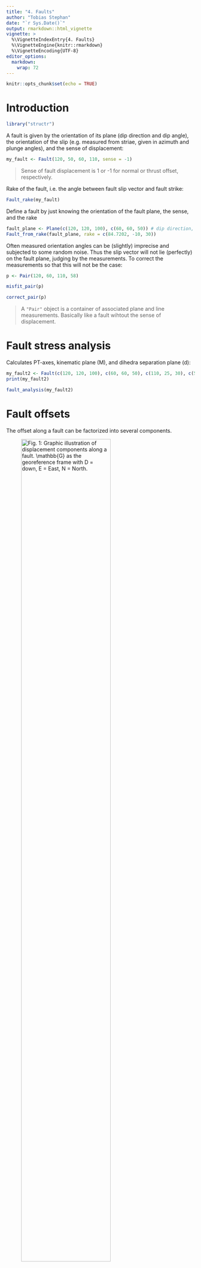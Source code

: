 ```yaml
---
title: "4. Faults"
author: "Tobias Stephan"
date: "`r Sys.Date()`"
output: rmarkdown::html_vignette
vignette: >
  %\VignetteIndexEntry{4. Faults}
  %\VignetteEngine{knitr::rmarkdown}
  %\VignetteEncoding{UTF-8}
editor_options: 
  markdown: 
    wrap: 72
---
```


```r
knitr::opts_chunk$set(echo = TRUE)
```

# Introduction 

```r
library("structr")
```

A fault is given by the orientation of its plane (dip direction and dip angle), the orientation of the slip (e.g. measured from striae, given in azimuth and plunge angles), and the sense of displacement:

```r
my_fault <- Fault(120, 50, 60, 110, sense = -1)
```
 > Sense of fault displacement is 1 or -1 for normal or thrust offset, respectively.


Rake of the fault, i.e. the angle between fault slip vector and fault strike:
```r
Fault_rake(my_fault)
```
Define a fault by just knowing the orientation of the fault plane, the sense,  and the rake
```r
fault_plane <- Plane(c(120, 120, 100), c(60, 60, 50)) # dip direction, dip angle
Fault_from_rake(fault_plane, rake = c(84.7202, -10, 30))
```

Often measured orientation angles can be (slightly) imprecise and subjected to some random noise. Thus the slip vector will not lie (perfectly) on the fault plane, judging by the measurements. To correct the measurements so that this will not be the case:

```r
p <- Pair(120, 60, 110, 58)
```

```r
misfit_pair(p)
```

```r
correct_pair(p)
```

> A `"Pair"` object is a container of associated plane and line measurements. Basically like a fault wihtout the sense of displacement.



# Fault stress analysis

Calculates PT-axes, kinematic plane (M), and dihedra separation plane (d):

```r
my_fault2 <- Fault(c(120, 120, 100), c(60, 60, 50), c(110, 25, 30), c(58, 9, 23), c(1, -1, 1))
print(my_fault2)
```

```r
fault_analysis(my_fault2)
```

# Fault offsets {#sec.offset}

The offset along a fault can be factorized into several components. 

![Fig. 1: Graphic illustration of displacement components along a fault. $\mathbb{G}$ as the georeference frame with D = down, E = East, N = North.](fault_displacements.png){#id .class width=75% height=75%}

## Get different components with trigonometry
### 1. Input: Fault orientation (dip angle, dip direction), shorteninig direction, and horizontal throw {#sec.offset.1}

Knowing the horizontal throw (e.g. from plate motion parameters), the remaining components of the displacements along a given fault are as follows.

\begin{equation}\delta = |\sigma_{\textrm{Hmax}} - (\textrm{dip direction}+90^{\circ})|\end{equation}

*Slip components in the horizontal plane:*

  \begin{equation}\begin{split}
  f_\textrm{strike slip} & = |\cos{\delta} * f_\textrm{horizontal throw}|\\
  f_\textrm{heave} & = \sqrt{f_\textrm{horizontal throw}^2 - f_\textrm{strike slip}^2}
  \end{split}\end{equation}

*Slip components in the vertical plane perpendicular to the strike of the fault:*

  \begin{equation}\begin{split}
  f_\textrm{dip slip} &=  \frac{f_\textrm{heave}}{cos{(\textrm{dip})}}\\
  f_\textrm{vertical throw} &= \sqrt{f_\textrm{dip slip}^2 - f_\textrm{heave}^2}
  \end{split}\end{equation}

*Slip components in the fault plane plane:*
  
  \begin{equation}\begin{split}
  f_\textrm{net slip} &= \sqrt{f_\textrm{strike slip}^2 + f_\textrm{dip slip}^2}\\
  \textrm{rake} &= \arctan{\left(\frac{f_\textrm{dip slip}}{f_\textrm{strike slip}}\right)}
  \end{split}\end{equation}
  
  Thus, the rake angle describes the ratio between the dip slip and the strike slip component.


Knowing the vertical throw (e.g. from thermochronology or petrology), the fault dip (?assumption), and the direction and amount of horizontal offset, the **strike** of the fault is as follows:

\begin{equation}\begin{split}
f_\textrm{heave} &= f_\textrm{vertical throw} * \tan{(\textrm{dip})}\\
\delta &= \arcsin{\left(\frac{f_\textrm{heave}}{f_\textrm{horizontal throw}}\right)}\\
\textrm{strike} &= |\sigma_{\textrm{Hmax}} - \delta|
\end{split}\end{equation}


Knowing the vertical throw (e.g. from thermochronology or petrology), the fault strike (geomorphology), and the direction and amount of horizontal offset, the **dip** of the fault is as follows:

\begin{equation}\begin{split}
\delta &= |\sigma_{\textrm{Hmax}} - \textrm{strike}|\\
f_\textrm{heave} &= f_\textrm{horizontal throw} * \sin{\delta} \\
\textrm{dip} &= \arctan{\left(\frac{f_\textrm{heave}}{f_\textrm{vertical throw}}\right)} 
\end{split}\end{equation}

Knowing the vertical throw (e.g. from thermochronology or petrology) and the fault's dip and rake, the *horizontal offset*, the horizontal throw, and the net-slip are as follows:


# Fault displacement tensors {#sec.tensors}
Each fault component is a vector describing its direction and length.
For instance, the vector of the strike slip is:

\begin{equation}
  \vec{f_\text{strike slip}} = \begin{pmatrix} \lVert f_\textrm{strike-slip}\rVert \\ 0 \\ 0 \end{pmatrix}
\end{equation}


## Net slip vector {#sec.tensors.netslip}
Net slip vector 

\begin{equation}
  \vec{f_\text{net}} = \begin{pmatrix} \lVert f_\textrm{strike-slip}\rVert \\ \lVert f_\textrm{heave}\rVert \\ \lVert f_\textrm{vertical throw}\rVert \end{pmatrix}
\end{equation}



```r
fault_displacements(strikeslip = 2, verticalthrow = -5, heave = 3)
```



## Principal displacement tensor {#sec.tensors.principal}
The Eigen values of $\mathsf{F}_{ij}$; represented as $\{ \vec{f_1}, \vec{f_2}, \vec{f_3} \}$ are referred to as the heave, strike slip, and vertical throw component, respectively. These orthonormal vectors define a orthogonal matrix, i.e. the **principal displacement tensor** $\mathsf{F}_\mathbb{F}$:

\begin{equation}\mathsf{F}_{\mathbb{F}} = {\begin{bmatrix} \lVert f_\textrm{heave}\rVert & 0 & 0\\ 0 & \lVert f_\textrm{strike-slip}\rVert & 0\\ 0 & 0 & \lVert f_\textrm{vertical throw}\rVert\end{bmatrix}}\end{equation}

The tensor $\mathsf{F}$ can also be defined by the magnitudes of the fault displacements:

```r
Fu <- fault_tensor(s = 2, v = -5, h = 3)
print(Fu)
```



## Orientation tensor {#sec.tensors.orientation}
Fault orientation tensor is defined by the fault plane's location, orientation (dip direction and dip angle), and the fault's slip (direction and magnitude):

\begin{equation}\mathsf{F}_{ij} = {\begin{bmatrix}f_{11} & f_{12} & f_{13}\\ f_{21} & f_{22} & f_{23}\\ f_{31} & f_{32} & f_{33}\end{bmatrix}}\end{equation} 



```r
Fg <- fault_tensor(s = 2, v = -5, h = 3, dip_direction = 45)
print(Fg)
```


### From Principal displacement tensor to Orientation tensor
Translation point of origin in $\mathsf{F_\mathbb{F}}$ into  point of measurement and rotate into fault orientation $\mathsf{F}_\mathbb{FG}$ 

```r
fault_tensor_decomposition(Fg, dip_direction = 45)
```


## Stress tensor

> In continuum mechanics, the Cauchy stress tensor $\sigma$, true stress tensor, or simply called the **stress tensor** is a second order tensor named after Augustin-Louis Cauchy. 

The tensor consists of nine components $\sigma_{ij}$ that completely define the state of stress at a point inside a material in the deformed state, placement, or configuration. The tensor relates a unit-length direction vector n to the traction vector $T^{(n)}$ across an imaginary surface perpendicular to n:

\begin{equation} T^{(n)} = n * \sigma \end{equation} or 
\begin{equation} T^{(n)}_j = n_{i}*\sigma_{ij}\end{equation}




# Transformation of the stress tensor
It can be shown that the stress tensor is a contravariant second order tensor, which is a statement of how it transforms under a change of the coordinate system. From an $x_i$-system to an $x_i'$-system, the components $\sigma_{ij}$ in the initial system are transformed into the components $\sigma_{ij}'$ in the new system according to the tensor transformation rule (see Figure 2): 

$\sigma = a_{im} a_{jn} \sigma_{mn}$ or $\sigma' = \mathsf{A} \sigma \mathsf{A}^{T}$,

where $\mathsf{A}$ is a rotation matrix with components $a_{ij}$. In matrix form this is
\begin{equation}
\begin{bmatrix} 
\sigma'_{11} & \sigma'_{12} & \sigma'_{13} \\
\sigma'_{21} & \sigma'_{22} & \sigma'_{23} \\
\sigma'_{31} & \sigma'_{32} & \sigma'_{33}
\end{bmatrix}
=
\begin{bmatrix} 
a_{11} & a_{12} & a_{13} \\
a_{21} & a_{22} & a_{23} \\
a_{31} & a_{32} & a_{33}
\end{bmatrix}
\begin{bmatrix} 
\sigma_{11} & \sigma_{12} & \sigma_{13} \\
\sigma_{21} & \sigma_{22} & \sigma_{23} \\
\sigma_{31} & \sigma_{32} & \sigma_{33}
\end{bmatrix}
\begin{bmatrix} 
a_{11} & a_{12} & a_{13} \\
a_{21} & a_{22} & a_{23} \\
a_{31} & a_{32} & a_{33}
\end{bmatrix}
\end{equation}

![Fig. 2: Components of stress in three dimensions amd transformation of the Cauchy tensor. Source: https://commons.wikimedia.org/wiki/File:Stress_transformation_3D.svg](cauchy.png){#id .class width=75% height=75%}

Expanding the matrix operation, and simplifying terms using the symmetry of the stress tensor, gives

$\sigma_{11}' = a_{11}^{2}\sigma_{11} + a_{12}^{2}\sigma_{22} + a_{13}^{2}\sigma_{33} + 2a_{11}a_{12}\sigma_{12} + 2a_{11}a_{13}\sigma_{13} + 2a_{12}a_{13}\sigma_{23}$,

$\sigma _{22}'=a_{21}^{2}\sigma _{11}+a_{22}^{2}\sigma _{22}+a_{23}^{2}\sigma _{33}+2a_{21}a_{22}\sigma _{12}+2a_{21}a_{23}\sigma _{13}+2a_{22}a_{23}\sigma _{23}$,

$\sigma _{33}'=a_{31}^{2}\sigma _{11}+a_{32}^{2}\sigma _{22}+a_{33}^{2}\sigma _{33}+2a_{31}a_{32}\sigma _{12}+2a_{31}a_{33}\sigma _{13}+2a_{32}a_{33}\sigma _{23}$,

$\sigma _{12}'=a_{11}a_{21}\sigma _{11}+a_{12}a_{22}\sigma _{22}+a_{13}a_{23}\sigma _{33}+(a_{11}a_{22}+a_{12}a_{21})\sigma _{12}+(a_{12}a_{23}+a_{13}a_{22})\sigma _{23}+(a_{11}a_{23}+a_{13}a_{21})\sigma _{13}$,

$\sigma _{23}'=a_{21}a_{31}\sigma _{11}+a_{22}a_{32}\sigma _{22}+a_{23}a_{33}\sigma _{33}+(a_{21}a_{32}+a_{22}a_{31})\sigma _{12}+(a_{22}a_{33}+a_{23}a_{32})\sigma _{23}+(a_{21}a_{33}+a_{23}a_{31})\sigma _{13}$,

$\sigma _{13}'=a_{11}a_{31}\sigma _{11}+a_{12}a_{32}\sigma _{22}+a_{13}a_{33}\sigma _{33}+(a_{11}a_{32}+a_{12}a_{31})\sigma _{12}+(a_{12}a_{33}+a_{13}a_{32})\sigma _{23}+(a_{11}a_{33}+a_{13}a_{31})\sigma _{13}$.

The *Mohr circle* for stress is a graphical representation of this transformation of stresses. 


## Normal and shear stresses

The magnitude of the normal stress component σn of any stress vector $T(n)$ acting on an arbitrary plane with normal unit vector n at a given point, in terms of the components $\sigma_{ij}$ of the stress tensor $\sigma$, is the dot product of the stress vector and the normal unit vector:

\begin{equation}
\begin{split}
\sigma_\vec{n} & = \mathbf{T}^{(n)}\cdot \vec{n} \\ 
& = T^{(n)}_i n_i \\ 
& =\sigma_{ij} n_i n_j.
\end{split}
\end{equation}



The magnitude of the shear stress component $\tau_n$, acting orthogonal to the vector **n**, can then be found using the Pythagorean theorem:

\begin{equation}
\begin{split}
\tau_{\mathrm {n} }&={\sqrt{\left(T^{(\mathbf{n})}\right)^{2} - \sigma_{\mathrm{n}}^{2}}}\\
&={\sqrt{T_{i}^{(\mathbf{n})}T_{i}^{(\mathbf{n})} - \sigma_{\mathrm{n}}^{2}}},
\end{split}
\end{equation}

where

\begin{equation}{\displaystyle \left(T^{(\mathbf {n} )}\right)^{2}=T_{i}^{(\mathbf {n} )}T_{i}^{(\mathbf {n} )}=\left(\sigma _{ij}n_{j}\right)\left(\sigma _{ik}n_{k}\right)=\sigma _{ij}\sigma _{ik}n_{j}n_{k}}.\end{equation}

## Principal stress
At every point in a stressed body there are at least three planes, called principal planes, with normal vectors $\vec{n}$, called principal directions, where the corresponding stress vector is perpendicular to the plane, i.e., parallel or in the same direction as the normal vector $\vec{n}$, and where there are no normal shear stresses${\displaystyle \tau _{\vec{n}}}$. The three stresses normal to these principal planes are called principal stresses.

The components $\sigma _{ij}$ of the stress tensor depend on the orientation of the coordinate system at the point under consideration. However, the stress tensor itself is a physical quantity and as such, it is independent of the coordinate system chosen to represent it. There are certain invariants associated with every tensor which are also independent of the coordinate system. For example, a vector is a simple tensor of rank one. In three dimensions, it has three components. The value of these components will depend on the coordinate system chosen to represent the vector, but the magnitude of the vector is a physical quantity (a scalar) and is independent of the Cartesian coordinate system chosen to represent the vector (so long as it is normal). Similarly, every second rank tensor (such as the stress and the strain tensors) has three independent invariant quantities associated with it. One set of such invariants are the principal stresses of the stress tensor, which are just the eigenvalues of the stress tensor. Their direction vectors are the principal directions or eigenvectors.

A stress vector parallel to the normal unit vector $\vec{n}$ is given by: 

\begin{equation}
  \mathbf{T}^{(n)} = \lambda \vec{n} = \mathbf{\sigma}_{n}\vec{n}
\end{equation}

where $\lambda$ is a constant of proportionality, and in this particular case corresponds to the magnitudes $\sigma_{n}$ of the normal stress vectors or principal stresses. 



A coordinate system with axes oriented to the principal directions implies that the normal stresses are the principal stresses and the stress tensor is represented by a diagonal matrix:

\begin{equation}
  \sigma_{ij}={\begin{bmatrix}\sigma_{1}&0&0\\0&\sigma_{2}&0\\0&0&\sigma_{3}\end{bmatrix}}
\end{equation}

The principal stresses can be combined to form the stress invariants, $I_{1}$, $I_{2}$, and $I_{3}$. The first and third invariant are the trace and determinant respectively, of the stress tensor. Thus,

\begin{equation} 
\begin{split}
  I_{1} & = \sigma_{1}+\sigma_{2}+\sigma_{3}\\
  I_{2} & = \sigma_{1}\sigma_{2}+\sigma_{2}\sigma_{3}+\sigma_{3}\sigma_{1}\\
  I_{3} & = \sigma_{1}\sigma_{2}\sigma_{3}
  \end{split}
\end{equation} 


Because of its simplicity, the principal coordinate system is often useful when considering the state of the elastic medium at a particular point. Principal stresses are often expressed in the following equation for evaluating stresses in the x and y directions or axial and bending stresses on a part.
The principal normal stresses can then be used to calculate the von Mises stress and ultimately the safety factor and margin of safety.

\begin{equation}
  \sigma_{1},\sigma_{2}={\frac {\sigma_{x}+\sigma_{y}}{2}}\pm {\sqrt {\left({\frac {\sigma_{x}-\sigma_{y}}{2}}\right)^{2}+\tau_{xy}^{2}}}
\end{equation}

Using just the part of the equation under the square root is equal to the maximum and minimum shear stress for plus and minus. This is shown as:

\begin{equation}
  \tau_{\max },\tau_{\min }=\pm {\sqrt {\left({\frac {\sigma_{x}-\sigma_{y}}{2}}\right)^{2}+\tau_{xy}^{2}}}
\end{equation}



## Stress deviator tensor
The stress tensor $\sigma_{ij}$ can be expressed as the sum of two other stress tensors:

*    a mean *hydrostatic stress* tensor or volumetric stress tensor or mean normal stress tensor, $\pi \delta_{ij}$, which tends to change the volume of the stressed body; and
*    a deviatoric component called the stress deviator tensor, $s_{ij}$, which tends to distort it.

So

\begin{equation}   \sigma_{ij} = s_{ij} + \pi \delta_{ij}, \end{equation}

where $\pi$ is the mean stress given by

\begin{equation} \pi ={\frac {\sigma_{kk}}{3}}={\frac{\sigma_{11}+\sigma _{22}+\sigma_{33}}{3}}={\frac {1}{3}}I_{1}, \end{equation}

Pressure ($p$) is generally defined as negative one-third the trace of the stress tensor minus any stress the divergence of the velocity contributes with, i.e.

\begin{equation} p=\lambda \,\nabla \cdot {\vec {u}}-\pi =\lambda \,{\frac {\partial u_{k}}{\partial x_{k}}}-\pi =\sum_{k}\lambda \,{\frac {\partial u_{k}}{\partial x_{k}}}-\pi, \end{equation}

where $\lambda$ is a proportionality constant, $\nabla$ is the divergence operator, $x_{k}$ is the k:th Cartesian coordinate, $\vec{u}$ is the velocity and $u_{k}$ is the k:th Cartesian component of $\vec{u}$.

The deviatoric stress tensor can be obtained by subtracting the hydrostatic stress tensor from the Cauchy stress tensor:

\begin{equation}
\begin{split}

s_{ij} & = \sigma_{ij} - {\frac {\sigma_{kk}}{3}}\delta_{ij},\\

\begin{bmatrix}s_{11}&s_{12}&s_{13}\\s_{21}&s_{22}&s_{23}\\s_{31}&s_{32}&s_{33}\end{bmatrix} & = \begin{bmatrix}\sigma_{11}&\sigma_{12}&\sigma_{13}\\\sigma_{21}&\sigma_{22}&\sigma_{23}\\\sigma_{31}&\sigma_{32}&\sigma_{33}\end{bmatrix} - \begin{bmatrix}\pi &0&0\\0&\pi &0\\0&0&\pi \end{bmatrix}\\
& = \begin{bmatrix}\sigma_{11}-\pi &\sigma_{12}&\sigma_{13}\\\sigma_{21}&\sigma_{22}-\pi &\sigma_{23}\\\sigma_{31}&\sigma_{32}&\sigma_{33}-\pi \end{bmatrix}.
\end{split}
\end{equation}




## Maximum horizontal stress[^ref2]
[^ref2]: Lund & Townend (2007): Calculating horizontal stress orientations with full or partial
knowledge of the tectonic stress tensor. *Geophys. J. Int.*, 170, 1328—1335. doi: 10.1111/j.1365-246X.2007.03468.x

We de fine a vertical plane in the geographic coordinate system, $\mathbb{G}$, using its unit normal vector, $\vec{n}^T_\mathbb{G} = (n_N, n_E, n_D) = (\cos\alpha, \sin\alpha, 0)$, where $\alpha$ is the normal’s trend angle measured clockwise from north and the plane’s strike is $\alpha+\pi/2$. We represent $\vec{n}$ with respect to the principal stress coordinate system using the transformation matrix

\begin{equation}
\mathsf{A}_{\mathbb{S}\mathbb{G}} = \begin{pmatrix}
\vec{\sigma}_1 \vec{g}_1 & \vec{\sigma}_1 \vec{g}_2 & \vec{\sigma}_1 \vec{g}_3 \\
\vec{\sigma}_2 \vec{g}_1 & \vec{\sigma}_2 \vec{g}_2 & \vec{\sigma}_2 \vec{g}_3 \\
\vec{\sigma}_3 \vec{g}_1 & \vec{\sigma}_3 \vec{g}_2 & \vec{\sigma}_3 \vec{g}_3 \\
\end{pmatrix}
\end{equation}

(i.e. $a_{ij} = \sigma_i g_j$). Here $\sigma_i = (\sigma_{iN}, \sigma_{iE}, \sigma_{iD})$ are unit vectors in the
principal stress directions (principal stress coordinate system $\mathbb{S}$ with unit vectors $\{ \mathbf{\vec{\sigma_1}}, \mathbf{\vec{\sigma_2}}, \mathbf{\vec{\sigma_3}} \}$) with respect to the geographic coordinate system ($\mathbb{G}$), and $\vec{g_1} = (1,0,0)$, $\vec{g_2} =(0,1,0)$ and $\vec{g_3} = (0,0,1)$ are the basis vectors in the geographic coordinate system. The normal vector expressed with respect to the principal stress system is then

\begin{equation}
\vec{\mathbf{n}}_\mathbb{S} = \mathsf{A}_{\mathbb{S}\mathbb{G}}\vec{\mathbf{n}}_\mathbb{G} = \begin{pmatrix}
\sigma_{1N}n_N + \sigma_{1E}n_E\\
\sigma_{2N}n_N + \sigma_{2E}n_E\\
\sigma_{3N}n_N + \sigma_{3E}n_E
\end{pmatrix},
\end{equation}

where, for example, $\sigma_{1N}$ is the north component of the $\vec{\sigma}_1$ unit vector.
In the principal coordinate system, the stress tensor is diagonal

\begin{equation}
\mathsf{S}_\mathbb{S} = 
\begin{pmatrix} 
\lVert \sigma_1 \rVert & 0 & 0 \\
0 & \lVert\sigma_2\rVert & 0 \\
0 & 0 & \lVert\sigma_3\rVert
\end{pmatrix}
\end{equation}

and the normal stress acting on the vertical plane of interest is

\begin{equation}
\begin{split}
\sigma_n &= \left( \mathbf{\vec{n}}^T_\mathbb{S} \mathsf{S}_\mathbb{S} \mathbf{\vec{n}}_\mathbb{S} \right)\\
 &= \left[ 
  \lVert\sigma_1\rVert ( \sigma_{1N}n_N + \sigma_{1E}n_E )^2 +
  \lVert\sigma_2\rVert ( \sigma_{2N}n_N + \sigma_{2E}n_E )^2 +
 \lVert\sigma_3\rVert (\sigma_{3N}n_N + \sigma_{3E}n_E)^2 
 \right] \mathbf{\vec{n}}_{\mathbb{S}}\\
 &= \lVert\sigma_n\rVert \mathbf{\vec{n}}_\mathbb{S}.
\end{split}
\end{equation}

This normal stress corresponds to the horizontal stress in the direction of $\mathbf{\vec{n}}$.


We can find the direction of the maximum horizontal stress analytically by differentiating the last equation with respect to $\alpha$.

\begin{equation}
\frac{d\sigma_n}{d\alpha} = \left[
\lVert\sigma_1\rVert ( \sigma_{1E}^2 - \sigma_{1N}^2 ) + 
\lVert\sigma_2\rVert ( \sigma_{2E}^2 - \sigma_{2N}^2 ) +
\lVert\sigma_3\rVert ( \sigma_{3E}^2 - \sigma_{3N}^2 )
\right] \sin{2\alpha} + 
2 \left[\lVert\sigma_1\rVert \sigma_{1N} \sigma_{1E} + \lVert\sigma_2\rVert \sigma_{2N} \sigma_{2E} + \lVert\sigma_3\rVert \sigma_{3N} \sigma_{3E} \right] \cos{2\alpha}.
\end{equation}



Condition  |   Interpretation
--- | ---
    $\sigma_{1N} = \pm \sigma_{1E}$ and $R = 1$  |   $\mathbb{S}_H$ undefined if $\mathbf{\vec{\sigma_1}}$ vertical, else $\alpha_H = \alpha_1$ (45$^{\circ}$ or 135$^{\circ}$)        
    $\sigma_{1N} = \pm \sigma_{1E}$ and $\sigma_{2N} = \pm \sigma_{2E}$  |   $\mathbb{S}_H$ undefined if $R = 0$, else $\alpha_H = \alpha_1$ (45$^{\circ}$ or 135$^{\circ})        
    $(\sigma_{1N}^2 - \sigma_{1E}^2) + (1 - R)(\sigma_{2N}^2 - \sigma_{2E}^2) = 0$  |   $\mathbb{S}_H$ undefined if $R = 0$, else $\alpha_H = \alpha_1$ (45$^{\circ}$ or 135$^{\circ})


Table: Table 1 Summary of the conditions under which the denominator of eq. (11) equals zero. $\alpha_H$ and $\alpha_1$ denote the trends of the axis of maximum horizontal stress, $\sigma_H$, and the principal axis of maximum compressive stress, $\mathbf{\vec{\sigma_1}}$, respectively.

In general (cf. Table 1), $\sigma_n$ has one maximum and one minimum in the interval $0 \leq \alpha \leq \pi$ and setting the derivative in the last equation to zero, we find these stationary points:

\begin{equation}
\tan{2\alpha} = \frac{
2 ( \lVert\sigma_1\rVert \sigma_{1N} \sigma_{1E} + \lVert\sigma_2\rVert \sigma_{2N} \sigma_{2E} + \lVert\sigma_3\rVert \sigma_{3N} \sigma_{3E} )}{\lVert\sigma_1\rVert ( \sigma_{1E}^2 - \sigma_{1N}^2 ) + 
\lVert\sigma_2\rVert ( \sigma_{2E}^2 - \sigma_{2N}^2 ) +
\lVert\sigma_3\rVert ( \sigma_{3E}^2 - \sigma_{3N}^2 )}.
\end{equation}

Using the second derivative of $\sigma_n$ with respect to $\alpha$ we can determine whether $\sigma_n (\alpha)$ yields a maximum or a minimum value, and identify the $\sigma_H$ trend ($\alpha_H$) accordingly:

\begin{equation}
\alpha_H = 
\begin{cases}
\alpha & \text{if $\lVert\sigma_n (\alpha)\rVert$ is a maximum} \\
\alpha + \pi/2 & \text{if $\lVert\sigma_n (\alpha)\rVert$ is a minimum} 
\end{cases}.
\end{equation}


### Code

Define the orientation of the principle stress axes:
```r
S1 <- Line(250.89, 70.07)
S3 <- Line(103.01, 17.07)
```

To get S2 - which is perpendicular to S1 and S3, we calculate the cross-product of the two vectors:
```r
S2 <- crossprod(S3, S1)
```

The azimuth of SHmax for a given stress ratio `R = 1`:
```r
SH(S1, S2, S3, R = 1) # in degrees
```

For a several stress ratios:
```r
R <- seq(0, 1, .1)
cbind(R, SH = SH(S1, S2, S3, R = R))
```



# Mountain building and earthquakes: Some simple geometrical calculations

Suppose we wish to compute how long it will take for 3000 meters (roughly 10,000 feet) of uplift to occur. Clearly, the time it requires is equal to the uplift ($v=f_{\text{vertical throw}}$) divided by the rate at which uplift occurs $\dot{v} = \frac{\delta f_{\text{vertical throw})}}{\delta t}$.

\begin{equation} t_{\text{v}} = \frac{|v|}{\dot{v}} \end{equation}

To compute how horizontal strain $\varepsilon$ that accumulates at a known rate ($\dot{\varepsilon} = 5\,\text{m} / 200\,\text{ys}$ in this example) translates into vertical uplift rate $\dot{v}$, we note that it is related to the tangent of the dip of the fault ($\beta$) as follows

\begin{equation}
  \dot{v} = \dot{h} * \tan{\beta}
\end{equation}
where

\begin{equation}
 \dot{h} = \frac{d_\text{earthquake}}{\Delta t_\text{earthquake}}
\end{equation}

$d_\text{earthquake}$  is the slip during average earthquake; $\Delta t_\text{earthquake}$ is the earthquake recurrence interval.

Suppose that uplift occurs along a shallow fault dipping 10 degrees from horizontal. Then,

\begin{equation}
 t_{v} = \frac{3\,000\,\text{m}}{5\,\text{m} / 200\,\text{yr}} * \tan{10^{\circ}} = 680\,000\,\text{yr}
\end{equation}

For a steeper fault ($30^{\circ}$), uplift of $3\,000 \text{m}$ occurs even more rapidly, in only $210\,000\,\text{yr}$.

Thus, for rapid convergence rates and even shallow fault dips, significant topographic relief can appear in only several hundred thousand years - a geological instant! Of course, these calculations ignore the important effects of erosion and downward flexure of the lithosphere under the load of a growing mountain, both of which slow the rate at which a mountain can grow. We shall consider these effects more in future lectures.







---

# Abbreviations and symbols
Two coordinate systems are of importance here: a principal stress coordinate system, $\mathbb{S}$, with unit vectors $\{ \vec{\sigma_1},\vec{\sigma_2},\vec{\sigma_3} \}$ aligned along the eigenvectors whose eigenvalues are $\{ \lVert\sigma_1\rVert,\lVert\sigma_2\rVert, \lVert\sigma_3\rVert  \}$, respectively; and a geographic coordinate system, $\mathbb{G}$, with unit vectors $\{\vec{g_1}, \vec{g_2}, \vec{g_3} \}$ aligned with the north, east and down directions, respectively.
In this paper, matrices are represented in sans serif upper-case letters (e.g. $\mathsf{S}$), vectors in bold lower-case letters (e.g. $\mathbf{n}$), and vector magnitudes in upper-case italics (e.g. $S_n = \lVert \mathbf{s}_n \rVert$; Table 2). 
The components of matrices and vectors are represented, for example, as $s_{ij}$ and $n_i$, respectively, and a caret and subscript (e.g. $\mathbf{\vec{s_i}}$ ) are used together to denote the ith unit basis vector of a coordinate system ($i = 1, 2, 3$). Vector orientations are expressed in terms of trend and plunge angles as trend/plunge (e.g. 135/25). 
For convenience, we use upper-case bold symbols for the two most frequently used 
parameters, namely the vectors of maximum horizontal stress $S_H$ and its proxy $S_P$.


Symbol | Explanation
--- | ---
$\alpha$ |  Arbitrary trend angle measured clockwise from north
$\alpha_H$ | Trend of the maximum horizontal compressive stress
$\alpha_P$ | Trend of the maximum horizontal stress proxy
$\mathsf{A}_{\mathbb{XY}}$ | Rotation matrix between coordinate systems $\mathbb{Y}$ and $\mathbb{X}$
$\beta$ | fault dip angle
$\mathsf{D}$ | Deviatoric stress tensor (with respect to $S_3\mathsf{I}$)
$\mathbf{d}_n$ | Deviatoric normal stress vector
$D_n$ |  Magnitude of the deviatoric normal stress vector
$\mathsf{F}$ | Fault displacement tensor
$f_i$ | Fault displacement component
$\dot{f_i} = {\Delta f_i}/{\Delta t}$ | Rate of fault displacement, i.e. displacement over time 
$\vec{g}_i$ | Axes of the north-east—down coordinate system $\mathbb{G}$
$\mathsf{I}$ | Identity matrix
$\mathbf{\vec{n}}_{\mathbb{X}}$ | Unit normal vector represented in coordinate system $\mathbb{X}$
$n_i$  | Components of the vector $\mathbf{n}$
$R$  | Stress ratio equal to $(S_1 −S_2)/(S_1 −S_3)$
$\mathsf{S}$ | Stress tensor
$\mathbf{S_H}$ | Maximum horizontal compressive stress vector
$\mathbf{\vec{\sigma}_i}$ | Axes of the principal stress coordinate system $\mathbb{S}$
$\sigma_{ij}$ | Components of matrix $\mathsf{S}$ (i.e. the $j$th component of $\vec{s_i}$ )
$\mathbf{\sigma_n}$ | Normal stress vector
$S_n = \lVert \sigma_n \rVert$  | Magnitude of the normal stress vector
$\mathbf{S}_P = \mathbf{\sigma}_P$ | Maximum horizontal stress proxy vector
$S_i = \lVert \sigma_i \rVert$ | Magnitudes of the principal stresses $(S_1 \geq S_2 \geq S_3)$
$t$ | Time
$\Delta t = |t_2 - t_1|$ | Time interval
$\mathbb{X}$ | Arbitrary coordinate system

Table: Table 2 Mathematical symbols. Indices $i$ and $j$ each span the range 1, 2, 3,
and an arrow ($\vec{.}$) denotes a unit vector.


# References
